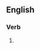 ==English==

===Verb===
{{head|en|verb form}}

# {{present participle of|incommode|lang=en|nocat=1}}